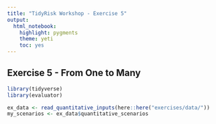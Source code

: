 ```yaml
---
title: "TidyRisk Workshop - Exercise 5"
output: 
  html_notebook: 
    highlight: pygments
    theme: yeti
    toc: yes
---
```


## Exercise 5 - From One to Many

```r
library(tidyverse)
library(evaluator)
```


```r
ex_data <- read_quantitative_inputs(here::here("exercises/data/"))
my_scenarios <- ex_data$quantitative_scenarios
```
